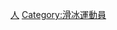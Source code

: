 {{Catnav|頁面分類|人类社会|文化|体育|运动员}}
{{Catnav|頁面分類|人类社会|人物|各職業人物|运动员}}
{{Catnav|頁面分類|人物|各職業人物|运动员}}
{{Catnav|頁面分類|...|体育|冰雪运动|花樣滑冰}}
{{Commonscat|Figure skaters}}

[[Category:花樣滑冰|人]]
[[Category:滑冰運動員|Category:滑冰運動員]]